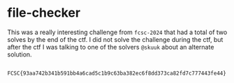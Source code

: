 # file-checker

This was a really interesting challenge from `fcsc-2024` that had a total of two solves by the end of the ctf. I did not solve the challenge during the ctf, but after the ctf I was talking to one of the solvers `@skuuk` about an alternate solution.

```py path="exploit/solve.py" open
```

`FCSC{93aa742b341b591bb4a6cad5c1b9c63ba382ec6f8dd373ca82fd7c777443fe44}`